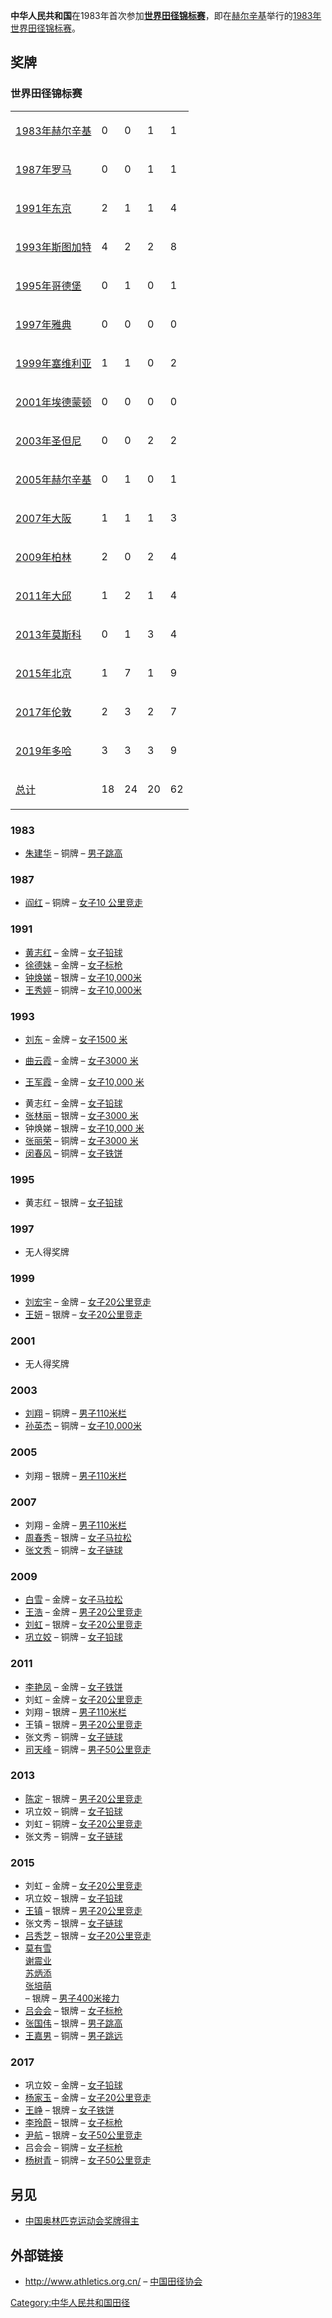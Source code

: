 {{Infobox country at games
| IAAF           = CHN
| fedname        = [[中国田径协会|中国田径协会]]
| games          = 世界田径锦标赛
| gold           = 15
| silver         = 21
| bronze         = 17
| rank           = 12
| appearances    = auto
| app_begin_year = 1983
| website        = [http://www.athletics.org.cn/ www.athletics.org.cn]
}}
'''中华人民共和国'''在1983年首次参加'''[[世界田径锦标赛|世界田径锦标赛]]'''，即在[[赫尔辛基|赫尔辛基]]举行的[[1983年世界田径锦标赛|1983年世界田径锦标赛]]。

== 奖牌 ==

=== 世界田径锦标赛 ===
{| {{MedalTable|type=世界锦标赛}}
|-
|align=left| [[1983年世界田径锦标赛|1983年赫尔辛基]] || 0 || 0 || 1 || 1
|-
|align=left| [[1987年世界田径锦标赛|1987年罗马]] || 0 || 0 || 1 || 1
|-
|align=left| [[1991年世界田径锦标赛|1991年东京]] || 2 || 1 || 1 || 4
|-
|align=left| [[1993年世界田径锦标赛|1993年斯图加特]] || 4 || 2 || 2 || 8
|-
|align=left| [[1995年世界田径锦标赛|1995年哥德堡]] || 0 || 1 || 0 || 1
|-
|align=left| [[1997年世界田径锦标赛|1997年雅典]] || 0 || 0 || 0 || 0
|-
|align=left| [[1999年世界田径锦标赛|1999年塞维利亚]] || 1 || 1 || 0 || 2
|- 
|align=left| [[2001年世界田径锦标赛|2001年埃德蒙顿]] || 0 || 0 || 0 || 0
|- 
|align=left| [[2003年世界田径锦标赛|2003年圣但尼]] || 0 || 0 || 2 || 2
|- 
|align=left| [[2005年世界田径锦标赛|2005年赫尔辛基]] || 0 || 1 || 0 || 1
|- 
|align=left| [[2007年世界田径锦标赛|2007年大阪]] || 1 || 1 || 1 || 3
|- 
|align=left| [[2009年世界田径锦标赛|2009年柏林]] || 2 || 0 || 2 || 4
|- 
|align=left| [[2011年世界田径锦标赛|2011年大邱]] || 1 || 2 || 1 || 4
|-
|align=left| [[2013年世界田径锦标赛|2013年莫斯科]] || 0 || 1 || 3 || 4
|-
|align=left| [[2015年世界田径锦标赛|2015年北京]] || 1 || 7 || 1 || 9
|-
|align=left| [[2017年世界田径锦标赛|2017年伦敦]] || 2 || 3 || 2 || 7
|-
|align=left| [[2019年世界田径锦标赛|2019年多哈]] || 3 || 3 || 3 || 9
|-
! [[IAAF年世界田径锦标赛|总计]] || 18 || 24 || 20 || 62
|}

===1983===
*[[朱建华|朱建华]] – 铜牌 – [[1983年世界田径锦标赛–男子跳高|男子跳高]]

===1987===
*[[阎红|阎红]] – 铜牌 – [[1987年世界田径锦标赛–女子10公里竞走|女子10 公里竞走]]

===1991===
*[[黄志红|黄志红]] – 金牌 – [[1991年世界田径锦标赛–女子铅球|女子铅球]]
*[[徐德妹|徐德妹]] – 金牌 – [[1991年世界田径锦标赛–女子标枪|女子标枪]]
*[[钟焕娣|钟焕娣]] – 银牌 – [[1991年世界田径锦标赛–女子10,000米|女子10,000米]]
*[[王秀婷|王秀婷]] – 铜牌 – [[1991年世界田径锦标赛–女子10,000米|女子10,000米]]

===1993===
*[[刘东_(田径运动员)|刘东]] – 金牌 – [[1993年世界田径锦标赛–女子1500米|女子1500 米]]

*[[曲云霞|曲云霞]] – 金牌 – [[1993年世界田径锦标赛–女子3000米|女子3000 米]]

*[[王军霞|王军霞]] – 金牌 – [[1993年世界田径锦标赛–女子10,000_米|女子10,000 米]]

*黄志红 – 金牌 – [[1993年世界田径锦标赛–女子铅球|女子铅球]]
*[[张林丽|张林丽]] – 银牌 – [[1993年世界田径锦标赛–女子3000米|女子3000 米]]
*钟焕娣 – 银牌 – [[1993年世界田径锦标赛–女子10,000_米|女子10,000 米]]
*[[张丽荣|张丽荣]] – 铜牌 – [[1993年世界田径锦标赛女子3000米|女子3000 米]]
*[[闵春风|闵春风]] – 铜牌 – [[1993年世界田径锦标赛–女子铁饼|女子铁饼]]

===1995===
*黄志红 – 银牌 – [[1995年世界田径锦标赛–女子铅球|女子铅球]]

===1997===
*无人得奖牌

===1999===
*[[刘宏宇|刘宏宇]] – 金牌 – [[1999年世界田径锦标赛–女子20公里竞走|女子20公里竞走]]
*[[王妍|王妍]] – 银牌 – [[1999年世界田径锦标赛–女子20公里竞走|女子20公里竞走]]

===2001===
*无人得奖牌

===2003===
*[[刘翔|刘翔]] – 铜牌 – [[2003年世界田径锦标赛–男子110米栏|男子110米栏]]
*[[孙英杰|孙英杰]] – 铜牌 – [[2003年世界田径锦标赛–女子10,000_米|女子10,000米]]

===2005===
*刘翔 – 银牌 – [[2005年世界田径锦标赛–男子110米栏|男子110米栏]]

===2007===
*刘翔 – 金牌 – [[2007年世界田径锦标赛–男子110米栏|男子110米栏]]
*[[周春秀|周春秀]] – 银牌 – [[2007年世界田径锦标赛–女子马拉松|女子马拉松]]
*[[张文秀|张文秀]] – 铜牌 – [[2007年世界田径锦标赛–女子链球|女子链球]]

===2009===
*[[白雪_(运动员)|白雪]] – 金牌 – [[2009年世界田径锦标赛–女子马拉松|女子马拉松]]
*[[王浩_(竞走运动员)|王浩]] – 金牌 – [[2009年世界田径锦标赛–男子20公里竞走|男子20公里竞走]]
*[[刘虹|刘虹]] – 银牌 – [[2009年世界田径锦标赛–女子20公里竞走|女子20公里竞走]]
*[[巩立姣|巩立姣]] – 铜牌 – [[2009年世界田径锦标赛–女子铅球|女子铅球]]

===2011===
*[[李艳凤|李艳凤]] – 金牌 – [[2011年世界田径锦标赛–女子铁饼|女子铁饼]]
*刘虹 – 金牌 – [[2011年世界田径锦标赛–女子20公里竞走|女子20公里竞走]]
*刘翔 – 银牌 – [[2011年世界田径锦标赛–男子110米栏|男子110米栏]]
*王镇 – 银牌 – [[2011年世界田径锦标赛–男子20公里竞走|男子20公里竞走]]
*张文秀 – 铜牌 – [[2011年世界田径锦标赛–女子链球|女子链球]]
*[[司天峰|司天峰]] – 铜牌 – [[2011年世界田径锦标赛–男子50公里竞走|男子50公里竞走]]

===2013===
*[[陈定|陈定]] – 银牌 – [[2013年世界田径锦标赛–男子20公里竞走|男子20公里竞走]]
*巩立姣 – 铜牌 – [[2013年世界田径锦标赛–女子铅球|女子铅球]]
*刘虹 – 铜牌 – [[2013年世界田径锦标赛–女子20公里竞走|女子20公里竞走]]
*张文秀 – 铜牌 – [[2013年世界田径锦标赛–女子链球|女子链球]]

===2015===
*刘虹 – 金牌 – [[2015年世界田径锦标赛–女子20公里竞走|女子20公里竞走]]
*巩立姣 – 银牌 – [[2015年世界田径锦标赛–女子铅球|女子铅球]]
*[[王镇|王镇]] – 银牌 – [[2015年世界田径锦标赛–男子20公里竞走|男子20公里竞走]]
*张文秀 – 银牌 – [[2015年世界田径锦标赛–女子链球|女子链球]]
*[[吕秀芝|吕秀芝]] – 银牌 – [[2015年世界田径锦标赛–女子20公里竞走|女子20公里竞走]]
*[[莫有雪|莫有雪]]<br>[[谢震业|谢震业]]<br>[[苏炳添|苏炳添]]<br>[[张培萌|张培萌]]<br> – 银牌 – [[2015年世界田径锦标赛–男子400米接力|男子400米接力]]
*[[吕会会|吕会会]] – 银牌 – [[2015年世界田径锦标赛–女子标枪|女子标枪]]
*[[张国伟_(跳高运动员)|张国伟]] – 银牌 – [[2015年世界田径锦标赛–男子跳高|男子跳高]]
*[[王嘉男|王嘉男]] – 铜牌 – [[2015年世界田径锦标赛–男子跳远|男子跳远]]

===2017===
*巩立姣 – 金牌 – [[2017年世界田径锦标赛–女子铅球|女子铅球]]
*[[杨家玉|杨家玉]] – 金牌 – [[2017年世界田径锦标赛–女子20公里竞走|女子20公里竞走]]
*[[王峥_(运动员)|王峥]] – 银牌 – [[2017年世界田径锦标赛–女子铁饼|女子铁饼]]
*[[李玲蔚_(田径运动员)|李玲蔚]] – 银牌 – [[2017年世界田径锦标赛–女子标枪|女子标枪]]
*[[尹航_(竞走运动员)|尹航]] – 银牌 – [[2017年世界田径锦标赛–女子50公里竞走|女子50公里竞走]]
*吕会会 – 铜牌 – [[2017年世界田径锦标赛–女子标枪|女子标枪]]
*[[杨树青|杨树青]] – 铜牌 – [[2017年世界田径锦标赛–女子50公里竞走|女子50公里竞走]]

== 另见 ==
*[[:分类:中国奥林匹克运动会奖牌得主|中国奥林匹克运动会奖牌得主]]

== 外部链接 ==
*http://www.athletics.org.cn/{{Wayback|url=http://www.athletics.org.cn/ |date=20091005222144 }} – [[中国田径协会|中国田径协会]]

[[Category:中华人民共和国田径|Category:中华人民共和国田径]]